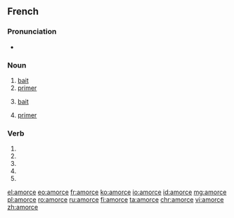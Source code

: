 ==French==
{{wikipedia|lang=fr}}

===Pronunciation===
* {{IPA|/a.mɔʁs/|lang=fr}}

===Noun===
{{fr-noun|f}}

# [[bait]] {{gloss|used to catch fish}}
# [[primer]] {{gloss|substance used to start a fire}}
# {{context|figuratively|lang=fr}} [[bait]]
# {{context|biology|lang=fr}} [[primer]] {{gloss|strand}}

===Verb===
{{fr-verb-form}}

# {{conjugation of|amorcer||1|s|pres|ind|lang=fr}}
# {{conjugation of|amorcer||3|s|pres|ind|lang=fr}}
# {{conjugation of|amorcer||1|s|pres|sub|lang=fr}}
# {{conjugation of|amorcer||1|s|pres|sub|lang=fr}}
# {{conjugation of|amorcer||2|s|imp|lang=fr}}

[[el:amorce]]
[[eo:amorce]]
[[fr:amorce]]
[[ko:amorce]]
[[io:amorce]]
[[id:amorce]]
[[mg:amorce]]
[[pl:amorce]]
[[ro:amorce]]
[[ru:amorce]]
[[fi:amorce]]
[[ta:amorce]]
[[chr:amorce]]
[[vi:amorce]]
[[zh:amorce]]